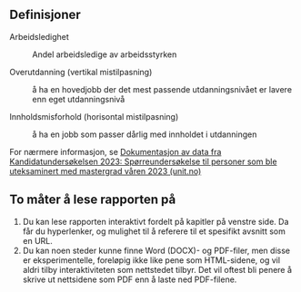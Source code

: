 
## Definisjoner

Arbeidsledighet

:   Andel arbeidsledige av arbeidsstyrken

Overutdanning (vertikal mistilpasning)

:   å ha en hovedjobb der det mest passende utdanningsnivået er lavere enn eget utdanningsnivå

Innholdsmisforhold (horisontal mistilpasning)

:   å ha en jobb som passer dårlig med innholdet i utdanningen

For nærmere informasjon, se [Dokumentasjon av data fra Kandidatundersøkelsen 2023: Spørreundersøkelse til personer som ble uteksaminert med mastergrad våren 2023 (unit.no)](https://nifu.brage.unit.no/nifu-xmlui/bitstream/handle/11250/3127479/NIFUarbeidsnotat2024-9.pdf?sequence=1&isAllowed=y "https://nifu.brage.unit.no/nifu-xmlui/bitstream/handle/11250/3127479/nifuarbeidsnotat2024-9.pdf?sequence=1&isallowed=y")

## To måter å lese rapporten på
1.    Du kan lese rapporten interaktivt fordelt på kapitler på venstre side. Da får du hyperlenker, og mulighet til å referere til et spesifikt avsnitt som en URL.
2.    Du kan noen steder kunne finne Word (DOCX)- og PDF-filer, men disse er eksperimentelle, foreløpig ikke like pene som HTML-sidene, og vil aldri tilby interaktiviteten som nettstedet tilbyr. Det vil oftest bli penere å skrive ut nettsidene som PDF enn å laste ned PDF-filene.
